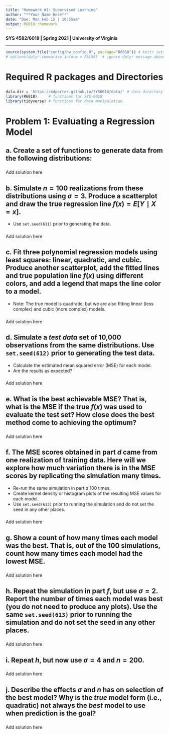 ```yaml
---
title: "Homework #1: Supervised Learning" 
author: "**Your Name Here**"
date: "Due: Mon Feb 15 | 10:55am"
output: R6018::homework
---
```


**SYS 4582/6018 | Spring 2021 | University of Virginia **

*******************************************
```r
source(system.file("config/hw_config.R", package="R6018")) # knitr settings
# options(dplyr.summarise.inform = FALSE)  # ignore dplyr message about grouping
```


# Required R packages and Directories

### {.solution}
```r
data.dir = 'https://mdporter.github.io/SYS6018/data/' # data directory
library(R6018)     # functions for SYS-6018
library(tidyverse) # functions for data manipulation    
```


# Problem 1: Evaluating a Regression Model 

## a. Create a set of functions to generate data from the following distributions:
\begin{align*}
X &\sim \mathcal{N}(0, 1) \\
Y &= -1 + .5X + .2X^2 + \epsilon \\
\epsilon &\sim \mathcal{N}(0,\, \sigma)
\end{align*}

### {.solution}

Add solution here


## b. Simulate $n=100$ realizations from these distributions using $\sigma=3$. Produce a scatterplot and draw the true regression line $f(x) = E[Y \mid X=x]$. 
- Use `set.seed(611)` prior to generating the data.


### {.solution}

Add solution here



## c. Fit three polynomial regression models using least squares: linear, quadratic, and cubic. Produce another scatterplot, add the fitted lines and true population line $f(x)$  using different colors, and add a legend that maps the line color to a model.
- Note: The true model is quadratic, but we are also fitting linear (less complex) and cubic (more complex) models. 


### {.solution}

Add solution here


## d. Simulate a *test data* set of 10,000 observations from the same distributions. Use `set.seed(612)` prior to generating the test data.   
- Calculate the estimated mean squared error (MSE) for each model. 
- Are the results as expected? 

### {.solution}

Add solution here



## e. What is the best achievable MSE? That is, what is the MSE if the true $f(x)$ was used to evaluate the test set? How close does the best method come to achieving the optimum? 


### {.solution}

Add solution here



## f. The MSE scores obtained in part *d* came from one realization of training data. Here will we explore how much variation there is in the MSE scores by replicating the simulation many times. 
- Re-run the same simulation in part *d* 100 times. 
- Create kernel density or histogram plots of the resulting MSE values for each model. 
- Use `set.seed(613)` prior to running the simulation and do not set the seed in any other places.


### {.solution}

Add solution here


## g. Show a count of how many times each model was the best. That is, out of the 100 simulations, count how many times each model had the lowest MSE.

### {.solution}

Add solution here


## h. Repeat the simulation in part *f*, but use $\sigma=2$. Report the number of times each model was best (you do not need to produce any plots). Use the same `set.seed(613)` prior to running the simulation and do not set the seed in any other places.


### {.solution}

Add solution here



## i. Repeat *h*, but now use $\sigma=4$ and $n=200$. 

### {.solution}

Add solution here



## j. Describe the effects $\sigma$ and $n$ has on selection of the best model? Why is the *true* model form (i.e., quadratic) not always the *best* model to use when prediction is the goal? 

### {.solution}

Add solution here








